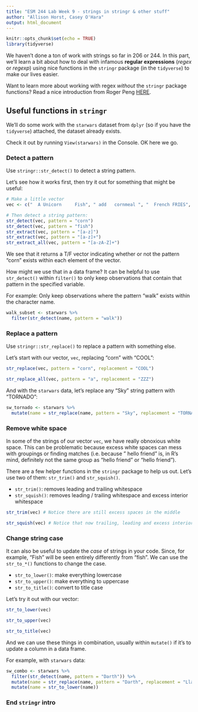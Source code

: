 ```yaml
---
title: "ESM 244 Lab Week 9 - strings in stringr & other stuff"
author: "Allison Horst, Casey O'Hara"
output: html_document
---
```


```r
knitr::opts_chunk$set(echo = TRUE)
library(tidyverse)
```

We haven't done a ton of work with strings so far in 206 or 244. In this part, we'll learn a bit about how to deal with infamous **regular expressions** (*regex* or *regexp*) using nice functions in the `stringr` package (in the `tidyverse`) to make our lives easier.

Want to learn more about working with regex *without* the `stringr` package functions? Read a nice introduction from Roger Peng [HERE](https://bookdown.org/rdpeng/rprogdatascience/regular-expressions.html).

## Useful functions in `stringr`

We'll do some work with the `starwars` dataset from `dplyr` (so if you have the `tidyverse`) attached, the dataset already exists. 

Check it out by running `View(starwars)` in the Console. OK here we go. 

### Detect a pattern

Use `stringr::str_detect()` to detect a string pattern. 

Let's see how it works first, then try it out for something that might be useful: 

```r
# Make a little vector
vec <- c("  A Unicorn     Fish", " add   cornmeal ", "  French FRIES", " acorn squash  ")

# Then detect a string pattern: 
str_detect(vec, pattern = "corn")
str_detect(vec, pattern = "fish")
str_extract(vec, pattern = "[a-z]")
str_extract(vec, pattern = "[a-z]+")
str_extract_all(vec, pattern = "[a-zA-Z]+")
```
We see that it returns a T/F vector indicating whether or not the pattern "corn" exists within each element of the vector. 

How might we use that in a data frame? It can be helpful to use `str_detect()` within `filter()` to only keep observations that contain that pattern in the specified variable. 

For example: Only keep observations where the pattern "walk" exists within the character name. 

```r
walk_subset <- starwars %>% 
  filter(str_detect(name, pattern = "walk"))
```


### Replace a pattern

Use `stringr::str_replace()` to replace a pattern with something else.

Let's start with our vector, `vec`, replacing "corn" with "COOL":
```r
str_replace(vec, pattern = "corn", replacement = "COOL")

str_replace_all(vec, pattern = "a", replacement = "ZZZ")
```

And with the `starwars` data, let's replace any "Sky" string pattern with "TORNADO": 

```r
sw_tornado <- starwars %>% 
  mutate(name = str_replace(name, pattern = "Sky", replacement = "TORNADO"))
```


### Remove white space

In some of the strings of our vector `vec`, we have really obnoxious white space. This can be problematic because excess white spaces can mess with groupings or finding matches (i.e. because " hello friend" is, in R's mind, definitely not the same group as "hello friend" or "hello   friend ").

There are a few helper functions in the `stringr` package to help us out. Let's use two of them: `str_trim()` and `str_squish()`. 

- `str_trim()`: removes leading and trailing whitespace
- `str_squish()`: removes leading / trailing whitespace and excess interior whitespace

```r
str_trim(vec) # Notice there are still excess spaces in the middle

str_squish(vec) # Notice that now trailing, leading and excess interior whitespaces are removed
```

### Change string case

It can also be useful to update the *case* of strings in your code. Since, for example, "Fish" will be seen entirely differently from "fish". 
We can use the `str_to_*()` functions to change the case. 

- `str_to_lower()`: make everything lowercase
- `str_to_upper()`: make everything to uppercase
- `str_to_title()`: convert to title case

Let's try it out with our vector: 

```r
str_to_lower(vec) 

str_to_upper(vec)

str_to_title(vec)
```

And we can use these things in combination, usually within `mutate()` if it's to update a column in a data frame.

For example, with `starwars` data: 

```r
sw_combo <- starwars %>% 
  filter(str_detect(name, pattern = "Darth")) %>% 
  mutate(name = str_replace(name, pattern = "Darth", replacement = "Llama")) %>% 
  mutate(name = str_to_lower(name))
```

### End `stringr` intro

